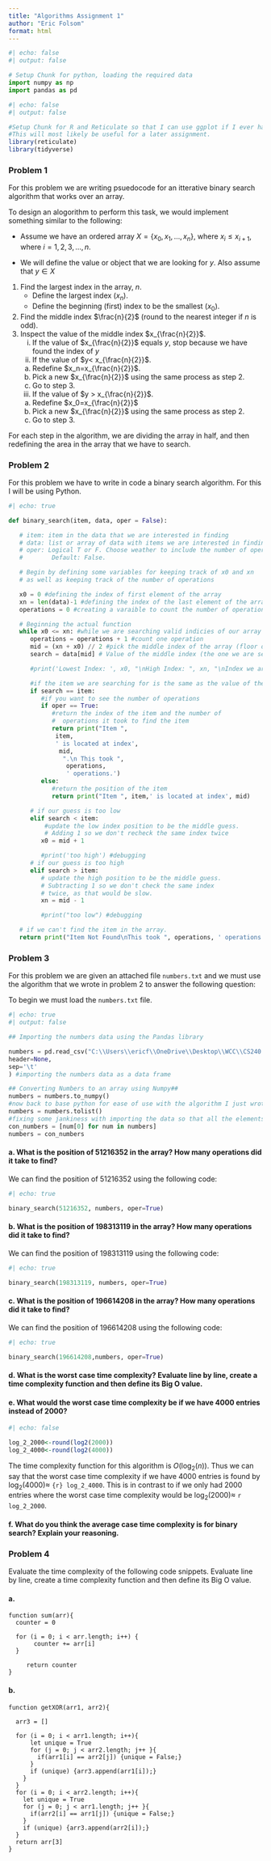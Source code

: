 ```yaml
---
title: "Algorithms Assignment 1"
author: "Eric Folsom"
format: html
---
```


```python
#| echo: false
#| output: false

# Setup Chunk for python, loading the required data
import numpy as np
import pandas as pd
```


```r
#| echo: false
#| output: false

#Setup Chunk for R and Reticulate so that I can use ggplot if I ever have to graph stuff.
#This will most likely be useful for a later assignment.
library(reticulate)
library(tidyverse)
```

### Problem 1

For this problem we are writing psuedocode for an itterative binary search algorithm that works over an array.

To design an alogorithm to perform this task, we would implement something similar to the following:

* Assume we have an ordered array $X=\{x_0,x_1,\ldots,x_n\}$, where $x_i \leq x_{i+1}$, where $i=1,2,3,\ldots,n$. 

* We will define the value or object that we are looking for $y$. Also assume that $y\in X$
   
1. Find the largest index in the array, $n$.
   - Define the largest index ($x_n$).
   - Define the beginning (first) index to be the smallest ($x_0$).
2. Find the middle index $\frac{n}{2}$ (round to the nearest integer if $n$ is odd).
3. Inspect the value of the middle index $x_{\frac{n}{2}}$.
   i) If the value of $x_{\frac{n}{2}}$ equals $y$, stop because we have found the index of $y$
   ii) If the value of $y< x_{\frac{n}{2}}$.
    a. Redefine $x_n=x_{\frac{n}{2}}$.
    b. Pick a new $x_{\frac{n}{2}}$ using the same process as step 2. 
    c. Go to step 3.
   iii) If the value of $y > x_{\frac{n}{2}}$.
    a. Redefine $x_0=x_{\frac{n}{2}}$
    b. Pick a new $x_{\frac{n}{2}}$ using the same process as step 2.
    c. Go to step 3.

For each step in the algorithm, we are dividing the array in half, and then redefining the area in the array that we have to search.

### Problem 2

For this problem we have to write in code a binary search algorithm. For this I will be using Python.

```python
#| echo: true 

def binary_search(item, data, oper = False):

   # item: item in the data that we are interested in finding
   # data: list or array of data with items we are interested in finding
   # oper: Logical T or F. Choose weather to include the number of operations. 
   #        Default: False.

   # Begin by defining some variables for keeping track of x0 and xn
   # as well as keeping track of the number of operations

   x0 = 0 #defining the index of first element of the array
   xn = len(data)-1 #defining the index of the last element of the array
   operations = 0 #creating a varaible to count the number of operations the 

   # Beginning the actual function
   while x0 <= xn: #while we are searching valid indicies of our array
      operations = operations + 1 #count one operation
      mid = (xn + x0) // 2 #pick the middle index of the array (floor operation)
      search = data[mid] # Value of the middle index (the one we are searching in)

      #print('Lowest Index: ', x0, "\nHigh Index: ", xn, "\nIndex we are searching is: ", mid, " value: ", search) #debugging

      #if the item we are searching for is the same as the value of the array
      if search == item: 
         #if you want to see the number of operations
         if oper == True: 
            #return the index of the item and the number of
            #  operations it took to find the item
            return print("Item ",
             item,
             ' is located at index',
              mid,
               ".\n This took ",
                operations,
                ' operations.') 
         else:
            #return the position of the item
            return print("Item ", item,' is located at index', mid) 

      # if our guess is too low
      elif search < item: 
          #update the low index position to be the middle guess. 
          # Adding 1 so we don't recheck the same index twice
         x0 = mid + 1

         #print('too high') #debugging
      # if our guess is too high
      elif search > item: 
         # update the high position to be the middle guess. 
         # Subtracting 1 so we don't check the same index
         # twice, as that would be slow.
         xn = mid - 1 

         #print("too low") #debugging

   # if we can't find the item in the array.
   return print("Item Not Found\nThis took ", operations, ' operations.') 
```


### Problem 3 

For this problem we are given an attached file `numbers.txt` and we must use the algorithm that we wrote in problem 2 to answer the following question:

To begin we must load the `numbers.txt` file. 

```python
#| echo: true
#| output: false

## Importing the numbers data using the Pandas library

numbers = pd.read_csv("C:\\Users\\ericf\\OneDrive\\Desktop\\WCC\\CS240 Data Structure and Algorithm Fundamentals\\Assignments\\Algorithms Assignment 1\\Data\\numbers.txt",
header=None,
sep='\t'
) #importing the numbers data as a data frame

## Converting Numbers to an array using Numpy##
numbers = numbers.to_numpy()
#now back to base python for ease of use with the algorithm I just wrote:
numbers = numbers.tolist()
#fixing some jankiness with importing the data so that all the elements of the list are integers instead of being lists of length 1, thanks ChatGPT.
con_numbers = [num[0] for num in numbers]
numbers = con_numbers
```

#### a. What is the position of 51216352 in the array? How many operations did it take to find?

We can find the position of 51216352 using the following code:

```python
#| echo: true

binary_search(51216352, numbers, oper=True)
```

#### b. What is the position of 198313119 in the array? How many operations did it take to find?

We can find the position of 198313119 using the following code:

```python
#| echo: true

binary_search(198313119, numbers, oper=True)
```


#### c. What is the position of 196614208 in the array? How many operations did it take to find?

We can find the position of 196614208 using the following code:

```python
#| echo: true

binary_search(196614208,numbers, oper=True)

```

#### d. What is the worst case time complexity? Evaluate line by line, create a time complexity function and then define its Big O value.

#### e.  What would the worst case time complexity be if we have 4000 entries instead of 2000?

```r
#| echo: false

log_2_2000<-round(log2(2000))
log_2_4000<-round(log2(4000))

```

The time complexity function for this algorithm is $O(\log_2(n))$. Thus we can say that the worst case time complexity if we have 4000 entries is found by $\log_2(4000) \approx$ `{r} log_2_4000`. This is in contrast to if we only had 2000 entries where the worst case time complexity would be $\log_2(2000)\approx$ `r log_2_2000`.

#### f. What do you think the average case time complexity is for binary search? Explain your reasoning.

### Problem 4

Evaluate the time complexity of the following code snippets. Evaluate line by line, create a time complexity function and then define its Big O value.

#### a. 

```none
function sum(arr){
  counter = 0

  for (i = 0; i < arr.length; i++) {
       counter += arr[i]
  }

     return counter
}
```

#### b. 

```none
function getXOR(arr1, arr2){

  arr3 = []

  for (i = 0; i < arr1.length; i++){
      let unique = True
      for (j = 0; j < arr2.length; j++ }{
        if(arr1[i] == arr2[j]) {unique = False;}
      }
      if (unique) {arr3.append(arr1[i]);}
    }
  }  
  for (i = 0; i < arr2.length; i++){
    let unique = True
    for (j = 0; j < arr1.length; j++ }{
      if(arr2[i] == arr1[j]) {unique = False;}
    }
    if (unique) {arr3.append(arr2[i]);}
  }
  return arr[3]
}
```